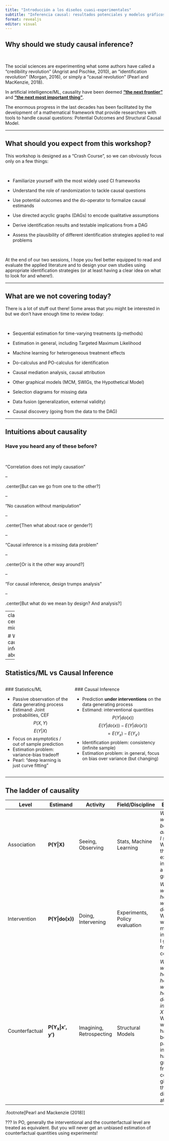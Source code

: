 ```yaml
---
title: "Introducción a los diseños cuasi-experimentales"
subtitle: "Inferencia causal: resultados potenciales y modelos gráficos"
format: revealjs
editor: visual
---
```


## Why should we study causal inference?

<br>

The social sciences are experimenting what some authors have called a "credibility revolution" (Angrist and Pischke, 2010), an "identification revolution" (Morgan, 2016), or simply a "causal revolution" (Pearl and MacKenzie, 2018).

In artificial intelligence/ML, causality have been deemed [**"the next frontier"**](https://phys.org/news/2019-02-causal-disentanglement-frontier-ai.html) and [**"the next most important thing"**](https://www.datasciencecentral.com/profiles/blogs/causality-the-next-most-important-thing-in-ai-ml).

The enormous progress in the last decades has been facilitated by the development of a mathematical framework that provide researchers with tools to handle causal questions: Potential Outcomes and Structural Causal Model.

------------------------------------------------------------------------

## What should you expect from this workshop?

This workshop is designed as a "Crash Course", so we can obviously focus only on a few things:

<br>

-   Familiarize yourself with the most widely used CI frameworks

-   Understand the role of randomization to tackle causal questions

-   Use potential outcomes and the do-operator to formalize causal estimands

-   Use directed acyclic graphs (DAGs) to encode qualitative assumptions

-   Derive identification results and testable implications from a DAG

-   Assess the plausibility of different identification strategies applied to real problems

<br>

At the end of our two sessions, I hope you feel better equipped to read and evaluate the applied literature and to design your own studies using appropriate identification strategies (or at least having a clear idea on what to look for and where!).

------------------------------------------------------------------------

## What are we not covering today?

There is a lot of stuff out there! Some areas that you might be interested in but we don't have enough time to review today:

<br>

-   Sequential estimation for time-varying treatments (g-methods)

-   Estimation in general, including Targeted Maximum Likelihood

-   Machine learning for heterogeneous treatment effects

-   Do-calculus and PO-calculus for identification

-   Causal mediation analysis, causal attribution

-   Other graphical models (MCM, SWIGs, the Hypothetical Model)

-   Selection diagrams for missing data

-   Data fusion (generalization, external validity)

-   Causal discovery (going from the data to the DAG)

------------------------------------------------------------------------

## Intuitions about causality

### Have you heard any of these before?

<br>

"Correlation does not imply causation"

--

.center\[But can we go from one to the other?\]

--

"No causation without manipulation"

--

.center\[Then what about race or gender?\]

--

"Causal inference is a missing data problem"

--

.center\[Or is it the other way around?\]

--

"For causal inference, design trumps analysis"

--

.center\[But what do we mean by design? And analysis?\]

---
class: center, middle

# What is causal inference about?
---

## Statistics/ML vs Causal Inference

::: columns
::: {.colum width="50%"}
\### Statistics/ML

-   Passive observation of the data generating process
-   Estimand: Joint probabilities, CEF $$P(X,Y)$$ $$E(Y|X)$$
-   Focus on asymptotics / out of sample prediction
-   Estimation problem: variance-bias tradeoff
-   Pearl: "deep learning is just curve fitting"
:::

::: {.colum width="50%"}
\### Causal Inference

-   Prediction **under interventions** on the data generating process
-   Estimand: interventional quantities $$P(Y|do(x))$$ $$E(Y|do(x)) - E(Y|do(x'))$$ $$= E(Y_x) - E(Y_{x'})$$
-   Identification problem: consistency (infinite sample)
-   Estimation problem: in general, focus on bias over variance (but changing)
:::
:::

------------------------------------------------------------------------

## The ladder of causality

| Level          | Estimand                      | Activity                 | Field/Discipline               | Example                                                                                                                                                                           |
|---------------|---------------|---------------|---------------|---------------|
| Association    | $\mathbf{P(Y \vert X)}$       | Seeing, Observing        | Stats, Machine Learning        | *What would I believe about Y if I see X?* <br> What is the expected income of a college graduate?                                                                                |
| Intervention   | $\mathbf{P(Y \vert do(x))}$   | Doing, Intervening       | Experiments, Policy evaluation | *What would happen with Y if I do X?* <br> What would be my income if I graduate from college?                                                                                    |
| Counterfactual | $\mathbf{P(Y_x \vert x',y')}$ | Imagining, Retrospecting | Structural Models              | *What would have happened with Y have I done X instead of X'? Why?* <br> What would have been my parents' income have they graduated from college, given that they didn't attend? |

.footnote\[Pearl and Mackenzie (2018)\]

??? In PO, generally the interventional and the counterfactual level are treated as equivalent. But you will never get an unbiased estimation of counterfactual quantities using experiments!
